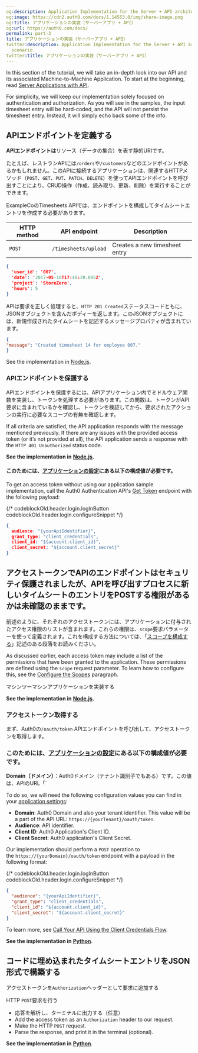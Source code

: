 ```yaml
---
og:description: Application Implementation for the Server + API architecture scenario
og:image: https://cdn2.auth0.com/docs/1.14553.0/img/share-image.png
og:title: アプリケーションの実装（サーバーアプリ + API）
og:url: https://auth0.com/docs/
permalink: part-3
title: アプリケーションの実装（サーバーアプリ + API）
twitter:description: Application Implementation for the Server + API architecture
  scenario
twitter:title: アプリケーションの実装（サーバーアプリ + API）
---
```


In this section of the tutorial, we will take an in-depth look into our API and its associated Machine-to-Machine Application. To start at the beginning, read [Server Applications with API](/docs/get-started/architecture-scenarios/server-application-api).

<Callout icon="file-lines" color="#0EA5E9" iconType="regular">

For simplicity, we will keep our implementation solely focused on authentication and authorization. As you will see in the samples, the input timesheet entry will be hard-coded, and the API will not persist the timesheet entry. Instead, it will simply echo back some of the info.

</Callout>

## APIエンドポイントを定義する

**APIエンドポイントは**リソース（データの集合）を表す静的URIです。

たとえば、レストランAPIには`/orders`や`/customers`などのエンドポイントがあるかもしれません。このAPIに接続するアプリケーションは、関連するHTTPメソッド（`POST`、`GET`、`PUT`、`PATCH`、`DELETE`）を使ってAPIエンドポイントを呼び出すことにより、CRUD操作（作成、読み取り、更新、削除）を実行することができます。

ExampleCoのTimesheets APIでは、エンドポイントを構成してタイムシートエントリを作成する必要があります。

<table class="table"><thead>
<tr>
<th><strong>HTTP method</strong></th>
<th><strong>API endpoint</strong></th>
<th><strong>Description</strong></th>
</tr>
</thead>
<tbody>
<tr>
<td><code>POST</code></td>
<td><code>/timesheets/upload</code></td>
<td>Creates a new timesheet entry</td>
</tr>
</tbody>
</table>

```json lines
{
  'user_id': '007',
  'date': '2017-05-10T17:40:20.095Z',
  'project': 'StoreZero',
  'hours': 5
}
```






APIは要求を正しく処理すると、`HTTP 201 Created`ステータスコードともに、JSONオブジェクトを含んだボディーを返します。このJSONオブジェクトには、新規作成されたタイムシートを記述するメッセージプロパティが含まれています。

```json lines
{
"message": "Created timesheet 14 for employee 007."
}
```






<Callout icon="file-lines" color="#0EA5E9" iconType="regular">

See the implementation in [Node.js](/docs/get-started/architecture-scenarios/server-application-api/api-implementation-nodejs#1-define-the-api-endpoint).

</Callout>

### APIエンドポイントを保護する

APIエンドポイントを保護するには、APIアプリケーション内でミドルウェア関数を実装し、トークンを処理する必要があります。この関数は、トークンがAPI要求に含まれているかを確認し、トークンを検証してから、要求されたアクションの実行に必要なスコープの有無を確認します。

If all criteria are satisfied, the API application responds with the message mentioned previously. If there are any issues with the provided <Tooltip tip="Access Token: Authorization credential, in the form of an opaque string or JWT, used to access an API." cta="View Glossary" href="/docs/glossary?term=access+token">access token</Tooltip> (or it’s not provided at all), the API application sends a response with the `HTTP 401 Unauthorized` status code.

**See the implementation in** [**Node.js**](/docs/get-started/architecture-scenarios/server-application-api/api-implementation-nodejs#2-secure-the-api-endpoint)**.**

#### このためには、[アプリケーションの設定](%24%7Bmanage_url%7D/#/applications)にある以下の構成値が必要です。

To get an access token without using our application sample implementation, call the Auth0 Authentication API's [Get Token](https://auth0.com/docs/api/authentication#get-token54) endpoint with the following payload:

{/* codeblockOld.header.login.logInButton codeblockOld.header.login.configureSnippet */}


```json lines
{
  audience: "{yourApiIdentifier}",
  grant_type: "client_credentials",
  client_id: "${account.client_id}",
  client_secret: "${account.client_secret}"
}
```






## アクセストークンでAPIのエンドポイントはセキュリティ保護されましたが、APIを呼び出すプロセスに新しいタイムシートのエントリをPOSTする権限があるかは未確認のままです。

前述のように、それぞれのアクセストークンには、アプリケーションに付与されたアクセス権限のリストが含まれます。これらの権限は、`scope`要求パラメーターを使って定義されます。これを構成する方法については、「[スコープを構成する](/get-started/architecture-scenarios/server-application-api/part-3#configure-the-scopes)」記述のある段落をお読みください。

As discussed earlier, each access token may include a list of the permissions that have been granted to the application. These permissions are defined using the `scope` request parameter. To learn how to configure this, see the [Configure the Scopes](/docs/get-started/architecture-scenarios/server-application-api/part-3#configure-the-scopes) paragraph.

マシンツーマシンアプリケーションを実装する

**See the implementation in** [**Node.js**](/docs/get-started/architecture-scenarios/server-application-api/api-implementation-nodejs#3-check-the-client-permissions)**.**

### アクセストークン取得する

まず、Auth0の`/oauth/token` APIエンドポイントを呼び出して、アクセストークンを取得します。

### このためには、[アプリケーションの設定](%24%7Bmanage_url%7D/#/applications)にある以下の構成値が必要です。

**Domain（ドメイン）**：Auth0ドメイン（テナント識別子でもある）です。この値は、APIのURL「`

To do so, we will need the following configuration values you can find in your [application settings](https://manage.auth0.com/#/applications):

* **Domain**: Auth0 Domain and also your tenant identifier. This value will be a part of the API URL: `https://{yourTenant}/oauth/token`.
* **<Tooltip tip="Audience: Unique identifier of the audience for an issued token. Named aud in a token, its value contains the ID of either an application (Client ID) for an ID Token or an API (API Identifier) for an Access Token." cta="View Glossary" href="/docs/glossary?term=Audience">Audience</Tooltip>**: API identifier.
* **<Tooltip tip="Client ID: Identification value given to your registered resource from Auth0." cta="View Glossary" href="/docs/glossary?term=Client+ID">Client ID</Tooltip>**: Auth0 Application's Client ID.
* **<Tooltip tip="Client Secret: Secret used by a client (application) to authenticate with the Authorization Server; it should be known to only the client and the Authorization Server and must be sufficiently random to not be guessable." cta="View Glossary" href="/docs/glossary?term=Client+Secret">Client Secret</Tooltip>**: Auth0 application's Client Secret.

Our implementation should perform a `POST` operation to the `https://{yourDomain}/oauth/token` endpoint with a payload in the following format:

{/* codeblockOld.header.login.logInButton codeblockOld.header.login.configureSnippet */}


```json lines
{
  "audience": "{yourApiIdentifier}",
  "grant_type": "client_credentials",
  "client_id": "${account.client_id}",
  "client_secret": "${account.client_secret}"
}
```






To learn more, see [Call Your API Using the Client Credentials Flow](/docs/get-started/authentication-and-authorization-flow/client-credentials-flow/call-your-api-using-the-client-credentials-flow).

**See the implementation in** [**Python**](/docs/get-started/architecture-scenarios/server-application-api/cron-implementation-python#get-an-access-token).

## コードに埋め込まれたタイムシートエントリをJSON形式で構築する

アクセストークンを`Authorization`ヘッダーとして要求に追加する

HTTP `POST`要求を行う

* 応答を解析し、ターミナルに出力する（任意）
* Add the access token as an `Authorization` header to our request.
* Make the HTTP `POST` request.
* Parse the response, and print it in the terminal (optional).

**See the implementation in** [**Python**](/docs/get-started/architecture-scenarios/server-application-api/cron-implementation-python#invoke-the-api).